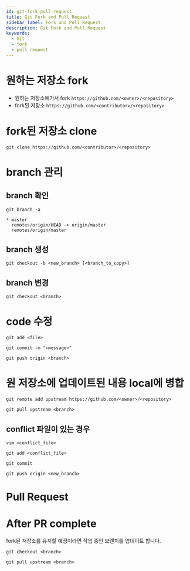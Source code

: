 ```yaml
---
id: git-fork-pull-request
title: Git Fork and Pull Request
sidebar_label: Fork and Pull Request
description: Git Fork and Pull Request
keywords:
  - Git
  - fork
  - pull request
---
```


# 원하는 저장소 fork

- 원하는 저장소에가서 fork
  `https://github.com/<owner>/<repository>`
- fork된 저장소
  `https://github.com/<contributor>/<repository>`

# fork된 저장소 clone

```shell
git clone https://github.com/<contributor>/<repository>
```

# branch 관리

## branch 확인

```shell
git branch -a
```

```shell
* master
  remotes/origin/HEAD -> origin/master
  remotes/origin/master
```

## branch 생성

```shell
git checkout -b <new_branch> [<branch_to_copy>]
```

## branch 변경

```shell
git checkout <branch>
```

# code 수정

```shell
git add <file>
```

```shell
git commit -m "<message>"
```

```shell
git push origin <branch>
```

# 원 저장소에 업데이트된 내용 local에 병합

```shell
git remote add upstream https://github.com/<owner>/<repository>
```

```shell
git pull upstream <branch>
```

## conflict 파일이 있는 경우

```shell
vim <conflict_file>
```

```shell
git add <conflict_file>
```

```shell
git commit
```

```shell
git push origin <new_branch>
```

# Pull Request

# After PR complete

fork된 저장소를 유지할 예정이라면 작업 중인 브랜치를 업데이트 합니다.

```shell
git checkout <branch>
```

```shell
git pull upstream <branch>
```
